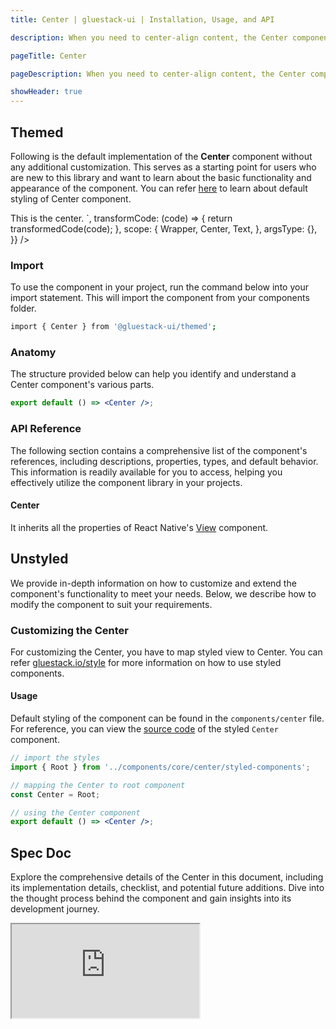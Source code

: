 ```yaml
---
title: Center | gluestack-ui | Installation, Usage, and API

description: When you need to center-align content, the Center component comes in handy. It is a layout component that can be used with other components to create complex layouts and positioning.

pageTitle: Center

pageDescription: When you need to center-align content, the Center component comes in handy. It is a layout component that can be used with other components to create complex layouts and positioning.

showHeader: true
---
```



<Meta title="components/Layout/Center" />



## Themed

Following is the default implementation of the **Center** component without any additional customization. This serves as a starting point for users who are new to this library and want to learn about the basic functionality and appearance of the component. You can refer [here](https://github.com/gluestack/gluestack-ui/tree/main/packages/themed/src/components/Center/styled-components) to learn about default styling of Center component.

<AppProvider>
  <CodePreview
    _rendererWrapper={{ py: '$6' }}
    showComponentRenderer={true}
    showArgsController={false}
    metaData={{
      code: `
<Center bg="$primary500" h={200} w={300}>
  <Text color="white" fontWeight="$bold">
    This is the center.
  </Text>
</Center>
`,
      transformCode: (code) => {
        return transformedCode(code);
      },
      scope: {
        Wrapper,
        Center,
        Text,
      },
      argsType: {},
    }}
  />
</AppProvider>

<br />

### Import

To use the component in your project, run the command below into your import statement. This will import the component from your components folder.

```bash
import { Center } from '@gluestack-ui/themed';
```

### Anatomy

The structure provided below can help you identify and understand a Center component's various parts.

```jsx
export default () => <Center />;
```

### API Reference

The following section contains a comprehensive list of the component's references, including descriptions, properties, types, and default behavior. This information is readily available for you to access, helping you effectively utilize the component library in your projects.

#### Center

It inherits all the properties of React Native's [View](https://reactnative.dev/docs/view) component.

## Unstyled

We provide in-depth information on how to customize and extend the component's functionality to meet your needs. Below, we describe how to modify the component to suit your requirements.

### Customizing the Center

For customizing the Center, you have to map styled view to Center. You can refer [gluestack.io/style](https://gluestack.io/style) for more information on how to use styled components.

#### Usage

Default styling of the component can be found in the `components/center` file. For reference, you can view the [source code](https://github.com/gluestack/gluestack-ui/blob/main/packages/themed/src/components/Center/index.tsx) of the styled `Center` component.

```jsx
// import the styles
import { Root } from '../components/core/center/styled-components';

// mapping the Center to root component
const Center = Root;

// using the Center component
export default () => <Center />;
```

## Spec Doc

Explore the comprehensive details of the Center in this document, including its implementation details, checklist, and potential future additions. Dive into the thought process behind the component and gain insights into its development journey.

<iframe
  style={{
    borderRadius: '8px',
    border: ' 1px solid rgba(0, 0, 0, 0.1)',
    aspectRatio: 736 / 585,
  }}
  src="https://www.figma.com/embed?embed_host=share&url=https%3A%2F%2Fwww.figma.com%2Fproto%2FNcXOxqKbdnGsLQNex3H76u%2Fgluestack-UI-handbook%3Fpage-id%3D222%253A12635%26type%3Ddesign%26node-id%3D225-14926%26viewport%3D-207%252C386%252C0.13%26scaling%3Dcontain%26starting-point-node-id%3D225%253A14926"
  allowFullScreen
></iframe>
